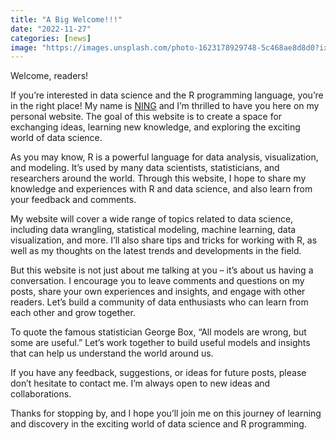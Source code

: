 ```yaml
---
title: "A Big Welcome!!!"
date: "2022-11-27"
categories: [news]
image: "https://images.unsplash.com/photo-1623178929748-5c468ae8d8d0?ixlib=rb-4.0.3&ixid=MnwxMjA3fDB8MHxzZWFyY2h8MjB8fHdlbGNvbWV8ZW58MHx8MHx8&auto=format&fit=crop&w=500&q=60"
---
```


Welcome, readers!

If you're interested in data science and the R programming language, you're in the right place! My name is [NING](https://twitter.com/ningli3739) and I'm thrilled to have you here on my personal website. The goal of this website is to create a space for exchanging ideas, learning new knowledge, and exploring the exciting world of data science.

As you may know, R is a powerful language for data analysis, visualization, and modeling. It's used by many data scientists, statisticians, and researchers around the world. Through this website, I hope to share my knowledge and experiences with R and data science, and also learn from your feedback and comments.

My website will cover a wide range of topics related to data science, including data wrangling, statistical modeling, machine learning, data visualization, and more. I'll also share tips and tricks for working with R, as well as my thoughts on the latest trends and developments in the field.

But this website is not just about me talking at you -- it's about us having a conversation. I encourage you to leave comments and questions on my posts, share your own experiences and insights, and engage with other readers. Let's build a community of data enthusiasts who can learn from each other and grow together.

To quote the famous statistician George Box, "All models are wrong, but some are useful." Let's work together to build useful models and insights that can help us understand the world around us.

If you have any feedback, suggestions, or ideas for future posts, please don't hesitate to contact me. I'm always open to new ideas and collaborations.

Thanks for stopping by, and I hope you'll join me on this journey of learning and discovery in the exciting world of data science and R programming.
